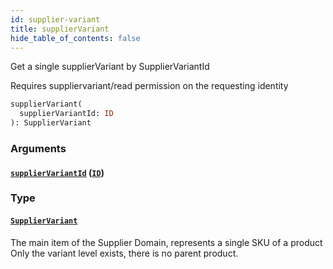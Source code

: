 ```yaml
---
id: supplier-variant
title: supplierVariant
hide_table_of_contents: false
---
```



Get a single supplierVariant by SupplierVariantId

Requires suppliervariant/read permission on the requesting identity

```graphql
supplierVariant(
  supplierVariantId: ID
): SupplierVariant
```


### Arguments

#### [`supplierVariantId`](#) ([`ID`](/developers/supplier-apis/supply-api/graphql/reference/scalars/id))




### Type

#### [`SupplierVariant`](/developers/supplier-apis/supply-api/graphql/reference/objects/supplier-variant)

The main item of the Supplier Domain, represents a single SKU of a product
Only the variant level exists, there is no parent product.




